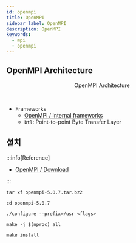 ```yaml
---
id: openmpi
title: OpenMPI
sidebar_label: OpenMPI
description: OpenMPI
keywords:
  - mpi
  - openmpi
---
```



## OpenMPI Architecture

<center>
	<figure>
		<DrwaIOViewer src={useBaseUrl("img/mlops/mlops/workflow/mpi-ooerator/mpi-architecture.drawio")} />
		<figcaption>OpenMPI Architecture</figcaption>
	</figure>
</center>

<br />

- Frameworks
  - [OpenMPI / Internal frameworks](https://docs.open-mpi.org/en/v5.0.x/developers/frameworks.html)
  - `btl`: Point-to-point Byte Transfer Layer

## 설치

:::info[Reference]

- [OpenMPI / Download](https://www-lb.open-mpi.org/software/ompi)

:::

```shell
tar xf openmpi-5.0.7.tar.bz2
```

```shell
cd openmpi-5.0.7
```

```shell
./configure --prefix=/usr <flags>
```

```shell
make -j $(nproc) all
```

```shell
make install
```
